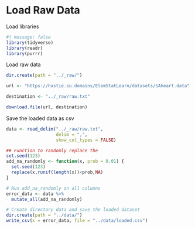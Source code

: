 # Load Raw Data

Load libraries

```r
#| message: false
library(tidyverse)
library(readr)
library(purrr)
```

Load raw data

```r
dir.create(path = "../_raw/")

url <- "https://hastie.su.domains/ElemStatLearn/datasets/SAheart.data"

destination <- "../_raw/raw.txt"

download.file(url, destination)
```

Save the loaded data as csv

```r
data <- read_delim("../_raw/raw.txt",
                   delim = ",",
                   show_col_types = FALSE)
```

```r
## Function to randomly replace the 
set.seed(123)
add_na_randomly <- function(x, prob = 0.01) {
  set.seed(123)
  replace(x,runif(length(x))<prob,NA)
}
```

```r
# Run add_na_randomly on all columns
error_data <- data %>% 
  mutate_all(add_na_randomly)
```

```r
# Create directory data and save the loaded dataset
dir.create(path = "../data/")
write_csv(x = error_data, file = "../data/loaded.csv")
```
